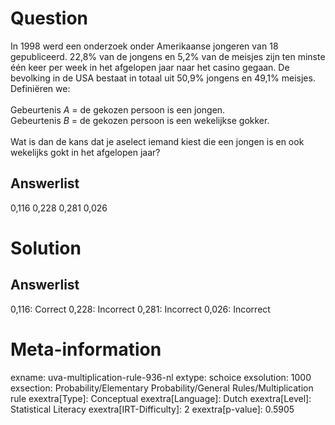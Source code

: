Question
========

In 1998 werd een onderzoek onder Amerikaanse jongeren van 18
gepubliceerd. 22,8% van de jongens en 5,2% van de meisjes zijn ten
minste één keer per week in het afgelopen jaar naar het casino gegaan.
De bevolking in de USA bestaat in totaal uit 50,9% jongens en 49,1%
meisjes. Definiëren we:\
\
Gebeurtenis *A* = de gekozen persoon is een jongen.\
Gebeurtenis *B* = de gekozen persoon is een wekelijkse gokker.\
\
Wat is dan de kans dat je aselect iemand kiest die een jongen is en ook
wekelijks gokt in het afgelopen jaar?

Answerlist
----------

0,116
0,228
0,281
0,026

Solution
========

Answerlist
----------

0,116: Correct
0,228: Incorrect
0,281: Incorrect
0,026: Incorrect

Meta-information
================
exname: uva-multiplication-rule-936-nl
extype: schoice
exsolution: 1000
exsection: Probability/Elementary Probability/General Rules/Multiplication rule
exextra[Type]: Conceptual
exextra[Language]: Dutch
exextra[Level]: Statistical Literacy
exextra[IRT-Difficulty]: 2
exextra[p-value]: 0.5905
